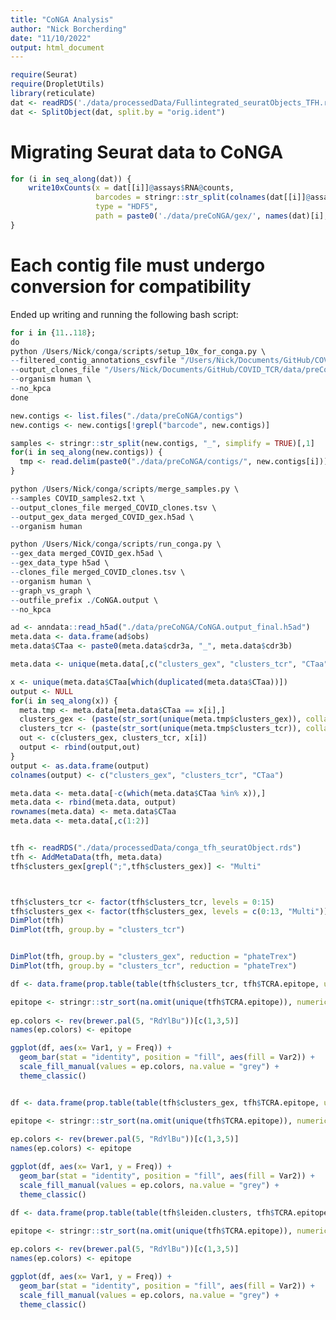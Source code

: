```yaml
---
title: "CoNGA Analysis"
author: "Nick Borcherding"
date: "11/10/2022"
output: html_document
---
```

```r
require(Seurat)
require(DropletUtils)
library(reticulate)
dat <- readRDS('./data/processedData/Fullintegrated_seuratObjects_TFH.rds')
dat <- SplitObject(dat, split.by = "orig.ident")
```

# Migrating Seurat data to CoNGA
```r
for (i in seq_along(dat)) {
    write10xCounts(x = dat[[i]]@assays$RNA@counts,
                   barcodes = stringr::str_split(colnames(dat[[i]]@assays$RNA@counts), "_", simplify = TRUE)[,2],
                   type = "HDF5",
                   path = paste0('./data/preCoNGA/gex/', names(dat)[i], ".h5"))
}
```

# Each contig file must undergo conversion for compatibility

Ended up writing and running the following bash script: 

```r
for i in {11..118};
do
python /Users/Nick/conga/scripts/setup_10x_for_conga.py \
--filtered_contig_annotations_csvfile "/Users/Nick/Documents/GitHub/COVID_TCR/data/sequencingRuns/s""$i""/filtered_contig_annotations.csv" \
--output_clones_file "/Users/Nick/Documents/GitHub/COVID_TCR/data/preCoNGA/s""$i""_clones.tsv" \
--organism human \
--no_kpca
done
```

```r
new.contigs <- list.files("./data/preCoNGA/contigs")
new.contigs <- new.contigs[!grepl("barcode", new.contigs)]

samples <- stringr::str_split(new.contigs, "_", simplify = TRUE)[,1]
for(i in seq_along(new.contigs)) {
  tmp <- read.delim(paste0("./data/preCoNGA/contigs/", new.contigs[i]))
}
```

```r

python /Users/Nick/conga/scripts/merge_samples.py \
--samples COVID_samples2.txt \
--output_clones_file merged_COVID_clones.tsv \
--output_gex_data merged_COVID_gex.h5ad \
--organism human 
```

```r

python /Users/Nick/conga/scripts/run_conga.py \
--gex_data merged_COVID_gex.h5ad \
--gex_data_type h5ad \
--clones_file merged_COVID_clones.tsv \
--organism human \
--graph_vs_graph \
--outfile_prefix ./CoNGA.output \
--no_kpca
```

```r
ad <- anndata::read_h5ad("./data/preCoNGA/CoNGA.output_final.h5ad")
meta.data <- data.frame(ad$obs)
meta.data$CTaa <- paste0(meta.data$cdr3a, "_", meta.data$cdr3b)

meta.data <- unique(meta.data[,c("clusters_gex", "clusters_tcr", "CTaa")])

x <- unique(meta.data$CTaa[which(duplicated(meta.data$CTaa))])
output <- NULL
for(i in seq_along(x)) {
  meta.tmp <- meta.data[meta.data$CTaa == x[i],]
  clusters_gex <- (paste(str_sort(unique(meta.tmp$clusters_gex)), collapse = ";"))
  clusters_tcr <- (paste(str_sort(unique(meta.tmp$clusters_tcr)), collapse = ";"))
  out <- c(clusters_gex, clusters_tcr, x[i])
  output <- rbind(output,out)
}
output <- as.data.frame(output)
colnames(output) <- c("clusters_gex", "clusters_tcr", "CTaa")

meta.data <- meta.data[-c(which(meta.data$CTaa %in% x)),]
meta.data <- rbind(meta.data, output)
rownames(meta.data) <- meta.data$CTaa
meta.data <- meta.data[,c(1:2)]


tfh <- readRDS("./data/processedData/conga_tfh_seuratObject.rds")
tfh <- AddMetaData(tfh, meta.data)
tfh$clusters_gex[grepl(";",tfh$clusters_gex)] <- "Multi"



tfh$clusters_tcr <- factor(tfh$clusters_tcr, levels = 0:15)
tfh$clusters_gex <- factor(tfh$clusters_gex, levels = c(0:13, "Multi"))
DimPlot(tfh)
DimPlot(tfh, group.by = "clusters_tcr")


DimPlot(tfh, group.by = "clusters_gex", reduction = "phateTrex")
DimPlot(tfh, group.by = "clusters_tcr", reduction = "phateTrex")

df <- data.frame(prop.table(table(tfh$clusters_tcr, tfh$TCRA.epitope, useNA = "ifany"), margin = 1))

epitope <- stringr::str_sort(na.omit(unique(tfh$TCRA.epitope)), numeric = TRUE)
        
ep.colors <- rev(brewer.pal(5, "RdYlBu"))[c(1,3,5)]
names(ep.colors) <- epitope

ggplot(df, aes(x= Var1, y = Freq)) + 
  geom_bar(stat = "identity", position = "fill", aes(fill = Var2)) + 
  scale_fill_manual(values = ep.colors, na.value = "grey") + 
  theme_classic()


df <- data.frame(prop.table(table(tfh$clusters_gex, tfh$TCRA.epitope, useNA = "ifany"), margin = 1))

epitope <- stringr::str_sort(na.omit(unique(tfh$TCRA.epitope)), numeric = TRUE)
        
ep.colors <- rev(brewer.pal(5, "RdYlBu"))[c(1,3,5)]
names(ep.colors) <- epitope

ggplot(df, aes(x= Var1, y = Freq)) + 
  geom_bar(stat = "identity", position = "fill", aes(fill = Var2)) + 
  scale_fill_manual(values = ep.colors, na.value = "grey") + 
  theme_classic()

df <- data.frame(prop.table(table(tfh$leiden.clusters, tfh$TCRA.epitope, useNA = "ifany"), margin = 1))

epitope <- stringr::str_sort(na.omit(unique(tfh$TCRA.epitope)), numeric = TRUE)
        
ep.colors <- rev(brewer.pal(5, "RdYlBu"))[c(1,3,5)]
names(ep.colors) <- epitope

ggplot(df, aes(x= Var1, y = Freq)) + 
  geom_bar(stat = "identity", position = "fill", aes(fill = Var2)) + 
  scale_fill_manual(values = ep.colors, na.value = "grey") + 
  theme_classic()
```

